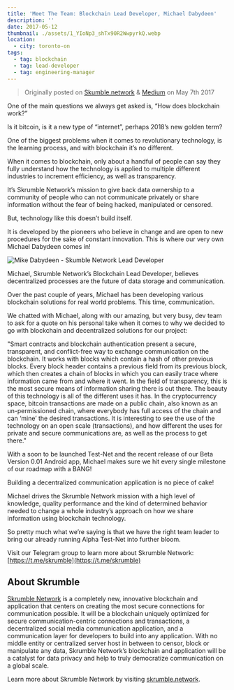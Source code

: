 ```yaml
---
title: 'Meet The Team: Blockchain Lead Developer, Michael Dabydeen'
description: ''
date: 2017-05-12
thumbnail: ./assets/1_YIoNp3_shTx90R2WwpyrkQ.webp
location:
  - city: toronto-on
tags:
  - tag: blockchain
  - tag: lead-developer
  - tag: engineering-manager
---
```


> Originally posted on [Skumble.network](https://skrumble.network/meet-the-team-blockchain-lead-developer-michael-dabydeen/) & [Medium](https://medium.com/@skrumblenetwork/meet-the-team-blockchain-lead-developer-michael-dabydeen-b4708f42cbe0) on May 7th 2017

One of the main questions we always get asked is, “How does blockchain work?”

Is it bitcoin, is it a new type of “internet”, perhaps 2018’s new golden term?

One of the biggest problems when it comes to revolutionary technology, is the learning process, and with blockchain it’s no different.

When it comes to blockchain, only about a handful of people can say they fully understand how the technology is applied to multiple different industries to increment efficiency, as well as transparency.

It’s Skrumble Network’s mission to give back data ownership to a community of people who can not communicate privately or share information without the fear of being hacked, manipulated or censored.

But, technology like this doesn’t build itself.

It is developed by the pioneers who believe in change and are open to new procedures for the sake of constant innovation. This is where our very own Michael Dabydeen comes in!

![Mike Dabydeen - Skumble Network Lead Developer](../../assets/1_qvsWsCpq10Bc2_irkwhqBw.webp)

Michael, Skrumble Network’s Blockchain Lead Developer, believes decentralized processes are the future of data storage and communication.

Over the past couple of years, Michael has been developing various blockchain solutions for real world problems. This time, communication.

We chatted with Michael, along with our amazing, but very busy, dev team to ask for a quote on his personal take when it comes to why we decided to go with blockchain and decentralized solutions for our project:

"Smart contracts and blockchain authentication present a secure, transparent, and conflict-free way to exchange communication on the blockchain. It works with blocks which contain a hash of other previous blocks. Every block header contains a previous field from its previous block, which then creates a chain of blocks in which you can easily trace where information came from and where it went. In the field of transparency, this is the most secure means of information sharing there is out there. The beauty of this technology is all of the different uses it has. In the cryptocurrency space, bitcoin transactions are made on a public chain, also known as an un-permissioned chain, where everybody has full access of the chain and can ‘mine’ the desired transactions. It is interesting to see the use of the technology on an open scale (transactions), and how different the uses for private and secure communications are, as well as the process to get there."

With a soon to be launched Test-Net and the recent release of our Beta Version 0.01 Android app, Michael makes sure we hit every single milestone of our roadmap with a BANG!

Building a decentralized communication application is no piece of cake!

Michael drives the Skrumble Network mission with a high level of knowledge, quality performance and the kind of determined behavior needed to change a whole industry’s approach on how we share information using blockchain technology.

So pretty much what we’re saying is that we have the right team leader to bring our already running Alpha Test-Net into further bloom.

Visit our Telegram group to learn more about Skrumble Network: [https://t.me/skrumble](https://t.me/skrumble)

## About Skrumble

[Skrumble Network](https://skrumble.network) is a completely new, innovative blockchain and application that centers on creating the most secure connections for communication possible. It will be a blockchain uniquely optimized for secure communication-centric connections and transactions, a decentralized social media communication application, and a communication layer for developers to build into any application. With no middle entity or centralized server host in between to censor, block or manipulate any data, Skrumble Network’s blockchain and application will be a catalyst for data privacy and help to truly democratize communication on a global scale.

Learn more about Skrumble Network by visiting [skrumble.network](<(https://skrumble.network)>).
